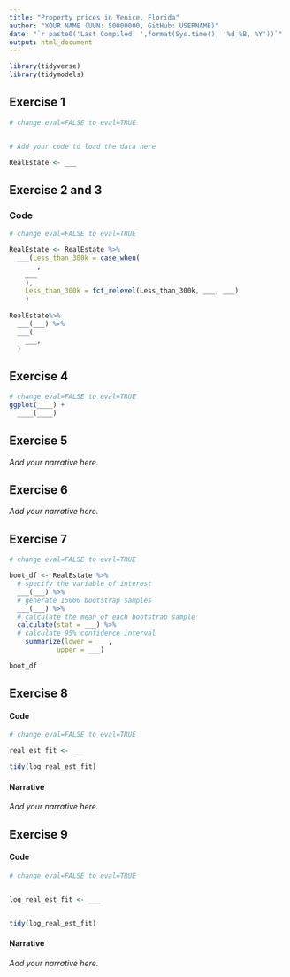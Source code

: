```yaml
---
title: "Property prices in Venice, Florida"
author: "YOUR NAME (UUN: S0000000, GitHub: USERNAME)"
date: "`r paste0('Last Compiled: ',format(Sys.time(), '%d %B, %Y'))`"
output: html_document
---
```


```r
library(tidyverse)
library(tidymodels)
```

## Exercise 1

```r
# change eval=FALSE to eval=TRUE


# Add your code to load the data here

RealEstate <- ___

```


## Exercise 2 and 3 

### Code

```r
# change eval=FALSE to eval=TRUE

RealEstate <- RealEstate %>%
  ___(Less_than_300k = case_when(
    ___,
    ___
    ),
    Less_than_300k = fct_relevel(Less_than_300k, ___, ___)
    )
  
RealEstate%>%
  ___(___) %>%
  ___(
    ___,
  )
```    


## Exercise 4

```r
# change eval=FALSE to eval=TRUE
ggplot(____) +
  ____(____)

```

## Exercise 5

*Add your narrative here.*



## Exercise 6

*Add your narrative here.*



## Exercise 7

```r
# change eval=FALSE to eval=TRUE

boot_df <- RealEstate %>%
  # specify the variable of interest
  ___(___) %>% 
  # generate 15000 bootstrap samples
  ___(___) %>% 
  # calculate the mean of each bootstrap sample
  calculate(stat = ___) %>%
  # calculate 95% confidence interval
    summarize(lower = ___,
            upper = ___)

boot_df

```

## Exercise 8

#### Code

```r
# change eval=FALSE to eval=TRUE

real_est_fit <- ___

tidy(log_real_est_fit)

```

#### Narrative

*Add your narrative here.*


## Exercise 9

#### Code

```r
# change eval=FALSE to eval=TRUE


log_real_est_fit <- ___


tidy(log_real_est_fit)

```

#### Narrative

*Add your narrative here.*